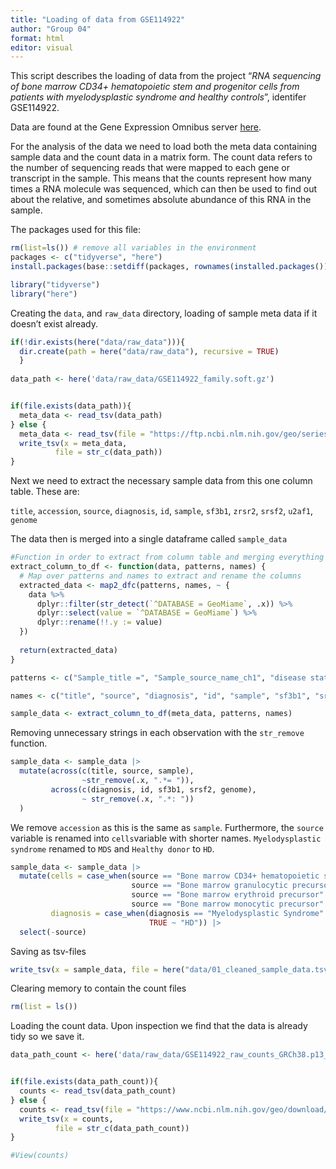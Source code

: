 ```yaml
---
title: "Loading of data from GSE114922"
author: "Group 04"
format: html
editor: visual
---
```


This script describes the loading of data from the project "*RNA sequencing of bone marrow CD34+ hematopoietic stem and progenitor cells from patients with myelodysplastic syndrome and healthy controls*", identifer GSE114922.

Data are found at the Gene Expression Omnibus server [here](https://www.ncbi.nlm.nih.gov/geo/query/acc.cgi?acc=GSE114922).

For the analysis of the data we need to load both the meta data containing sample data and the count data in a matrix form. The count data refers to the number of sequencing reads that were mapped to each gene or transcript in the sample. This means that the counts represent how many times a RNA molecule was sequenced, which can then be used to find out about the relative, and sometimes absolute abundance of this RNA in the sample.

The packages used for this file:

```r
rm(list=ls()) # remove all variables in the environment
packages <- c("tidyverse", "here")
install.packages(base::setdiff(packages, rownames(installed.packages())))  

library("tidyverse")
library("here")
```

Creating the `data`, and `raw_data` directory, loading of sample meta data if it doesn't exist already.

```r
if(!dir.exists(here("data/raw_data"))){
  dir.create(path = here("data/raw_data"), recursive = TRUE)
  } 
  
data_path <- here('data/raw_data/GSE114922_family.soft.gz')


if(file.exists(data_path)){
  meta_data <- read_tsv(data_path)
} else {
  meta_data <- read_tsv(file = "https://ftp.ncbi.nlm.nih.gov/geo/series/GSE114nnn/GSE114922/soft/GSE114922_family.soft.gz")
  write_tsv(x = meta_data,
          file = str_c(data_path))
}
```

Next we need to extract the necessary sample data from this one column table. These are:

`title`, `accession`, `source`, `diagnosis`, `id`, `sample`, `sf3b1`, `zrsr2`, `srsf2`, `u2af1`, `genome`

The data then is merged into a single dataframe called `sample_data`

```r
#Function in order to extract from column table and merging everything into one dataframe
extract_column_to_df <- function(data, patterns, names) {
  # Map over patterns and names to extract and rename the columns
  extracted_data <- map2_dfc(patterns, names, ~ {
    data %>%
      dplyr::filter(str_detect(`^DATABASE = GeoMiame`, .x)) %>%
      dplyr::select(value = `^DATABASE = GeoMiame`) %>%
      dplyr::rename(!!.y := value)
  })
  
  return(extracted_data)
}

patterns <- c("Sample_title =", "Sample_source_name_ch1", "disease status", "patient id", "SAMPLE", "sf3b1", "srsf2", "Genome_build")

names <- c("title", "source", "diagnosis", "id", "sample", "sf3b1", "srsf2", "genome")

sample_data <- extract_column_to_df(meta_data, patterns, names)
```

Removing unnecessary strings in each observation with the `str_remove` function.

```r
sample_data <- sample_data |> 
  mutate(across(c(title, source, sample),
                ~str_remove(.x, ".*= ")),
         across(c(diagnosis, id, sf3b1, srsf2, genome),
                ~ str_remove(.x, ".*: "))
  )
```

We remove `accession` as this is the same as `sample`. Furthermore, the `source` variable is renamed into `cells`variable with shorter names. `Myelodysplastic syndrome` renamed to `MDS` and `Healthy donor` to `HD`.

```r
sample_data <- sample_data |> 
  mutate(cells = case_when(source == "Bone marrow CD34+ hematopoietic stem/progenitor cells" ~ "HSC", 
                           source == "Bone marrow granulocytic precursor" ~ "granulocytic",
                           source == "Bone marrow erythroid precursor" ~ "erythroid", 
                           source == "Bone marrow monocytic precursor" ~ "monocytic"),
         diagnosis = case_when(diagnosis == "Myelodysplastic Syndrome" ~ "MDS", 
                               TRUE ~ "HD")) |> 
  select(-source)
```

Saving as tsv-files

```r
write_tsv(x = sample_data, file = here("data/01_cleaned_sample_data.tsv"))
```

Clearing memory to contain the count files

```r
rm(list = ls())
```

Loading the count data. Upon inspection we find that the data is already tidy so we save it.

```r

data_path_count <- here('data/raw_data/GSE114922_raw_counts_GRCh38.p13_NCBI.tsv.gz')


if(file.exists(data_path_count)){
  counts <- read_tsv(data_path_count)
} else {
  counts <- read_tsv(file = "https://www.ncbi.nlm.nih.gov/geo/download/?type=rnaseq_counts&acc=GSE114922&format=file&file=GSE114922_raw_counts_GRCh38.p13_NCBI.tsv.gz")
  write_tsv(x = counts,
          file = str_c(data_path_count))
}

#View(counts)
```
